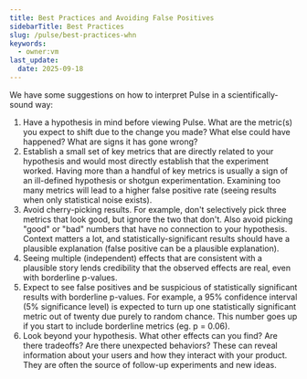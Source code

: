 ```yaml
---
title: Best Practices and Avoiding False Positives
sidebarTitle: Best Practices
slug: /pulse/best-practices-whn
keywords:
  - owner:vm
last_update:
  date: 2025-09-18
---
```


We have some suggestions on how to interpret Pulse in a scientifically-sound way:

1. Have a hypothesis in mind before viewing Pulse. What are the metric(s) you expect to shift due to the change you made? What else could have happened? What are signs it has gone wrong?
2. Establish a small set of key metrics that are directly related to your hypothesis and would most directly establish that the experiment worked. Having more than a handful of key metrics is usually a sign of an ill-defined hypothesis or shotgun experimentation. Examining too many metrics will lead to a higher false positive rate (seeing results when only statistical noise exists).
3. Avoid cherry-picking results. For example, don't selectively pick three metrics that look good, but ignore the two that don't. Also avoid picking "good" or "bad" numbers that have no connection to your hypothesis. Context matters a lot, and statistically-significant results should have a plausible explanation (false positive can be a plausible explanation).
4. Seeing multiple (independent) effects that are consistent with a plausible story lends credibility that the observed effects are real, even with borderline p-values.
5. Expect to see false positives and be suspicious of statistically significant results with borderline p-values. For example, a 95% confidence interval (5% significance level) is expected to turn up one statistically significant metric out of twenty due purely to random chance. This number goes up if you start to include borderline metrics (eg. p = 0.06).
6. Look beyond your hypothesis. What other effects can you find? Are there tradeoffs? Are there unexpected behaviors? These can reveal information about your users and how they interact with your product. They are often the source of follow-up experiments and new ideas.
